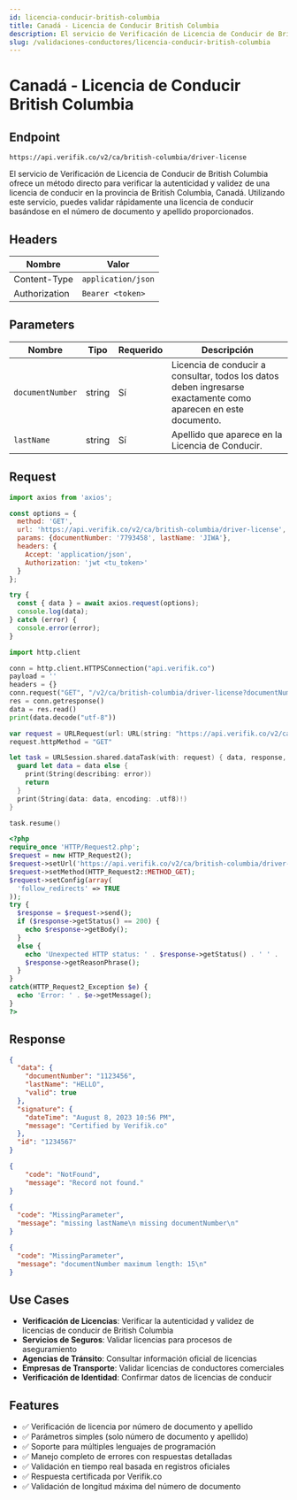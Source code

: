 ```yaml
---
id: licencia-conducir-british-columbia
title: Canadá - Licencia de Conducir British Columbia
description: El servicio de Verificación de Licencia de Conducir de British Columbia ofrece un método directo para verificar la autenticidad y validez de una licencia de conducir en la provincia de British Columbia, Canadá. Utilizando este servicio, puedes validar rápidamente una licencia de conducir basándose en el número de documento y apellido proporcionados.
slug: /validaciones-conductores/licencia-conducir-british-columbia
---
```



# Canadá - Licencia de Conducir British Columbia

## Endpoint

```
https://api.verifik.co/v2/ca/british-columbia/driver-license
```

El servicio de Verificación de Licencia de Conducir de British Columbia ofrece un método directo para verificar la autenticidad y validez de una licencia de conducir en la provincia de British Columbia, Canadá. Utilizando este servicio, puedes validar rápidamente una licencia de conducir basándose en el número de documento y apellido proporcionados.

## Headers

| Nombre          | Valor              |
| --------------- | ------------------ |
| Content-Type    | `application/json` |
| Authorization   | `Bearer <token>`   |

## Parameters

| Nombre           | Tipo    | Requerido | Descripción                                    |
| ---------------- | ------- | --------- | ---------------------------------------------- |
| `documentNumber` | string  | Sí        | Licencia de conducir a consultar, todos los datos deben ingresarse exactamente como aparecen en este documento. |
| `lastName`       | string  | Sí        | Apellido que aparece en la Licencia de Conducir. |

## Request

<Tabs>
<TabItem value="javascript" label="JavaScript">

```javascript
import axios from 'axios';

const options = {
  method: 'GET',
  url: 'https://api.verifik.co/v2/ca/british-columbia/driver-license',
  params: {documentNumber: '7793458', lastName: 'JIWA'},
  headers: {
    Accept: 'application/json',
    Authorization: 'jwt <tu_token>'
  }
};

try {
  const { data } = await axios.request(options);
  console.log(data);
} catch (error) {
  console.error(error);
}
```

</TabItem>
<TabItem value="python" label="Python">

```python
import http.client

conn = http.client.HTTPSConnection("api.verifik.co")
payload = ''
headers = {}
conn.request("GET", "/v2/ca/british-columbia/driver-license?documentNumber=1123456&lastName=HELLO", payload, headers)
res = conn.getresponse()
data = res.read()
print(data.decode("utf-8"))
```

</TabItem>
<TabItem value="swift" label="Swift">

```swift
var request = URLRequest(url: URL(string: "https://api.verifik.co/v2/ca/british-columbia/driver-license?documentNumber=1123456&lastName=HELLO")!,timeoutInterval: Double.infinity)
request.httpMethod = "GET"

let task = URLSession.shared.dataTask(with: request) { data, response, error in 
  guard let data = data else {
    print(String(describing: error))
    return
  }
  print(String(data: data, encoding: .utf8)!)
}

task.resume()
```

</TabItem>
<TabItem value="php" label="PHP">

```php
<?php
require_once 'HTTP/Request2.php';
$request = new HTTP_Request2();
$request->setUrl('https://api.verifik.co/v2/ca/british-columbia/driver-license?documentNumber=1123456&lastName=HELLO');
$request->setMethod(HTTP_Request2::METHOD_GET);
$request->setConfig(array(
  'follow_redirects' => TRUE
));
try {
  $response = $request->send();
  if ($response->getStatus() == 200) {
    echo $response->getBody();
  }
  else {
    echo 'Unexpected HTTP status: ' . $response->getStatus() . ' ' .
    $response->getReasonPhrase();
  }
}
catch(HTTP_Request2_Exception $e) {
  echo 'Error: ' . $e->getMessage();
}
?>
```

</TabItem>
</Tabs>

## Response

<Tabs>
<TabItem value="200" label="200">

```json
{
  "data": {
    "documentNumber": "1123456",
    "lastName": "HELLO",
    "valid": true
  },
  "signature": {
    "dateTime": "August 8, 2023 10:56 PM",
    "message": "Certified by Verifik.co"
  },
  "id": "1234567"
}
```

</TabItem>
<TabItem value="404" label="404">

```json
{
    "code": "NotFound",
    "message": "Record not found."
}
```

</TabItem>
<TabItem value="409" label="409">

```json
{
  "code": "MissingParameter",
  "message": "missing lastName\n missing documentNumber\n"
}
```

</TabItem>
<TabItem value="409-2" label="409 (Error de Longitud)">

```json
{
  "code": "MissingParameter",
  "message": "documentNumber maximum length: 15\n"
}
```

</TabItem>
</Tabs>

## Use Cases

- **Verificación de Licencias**: Verificar la autenticidad y validez de licencias de conducir de British Columbia
- **Servicios de Seguros**: Validar licencias para procesos de aseguramiento
- **Agencias de Tránsito**: Consultar información oficial de licencias
- **Empresas de Transporte**: Validar licencias de conductores comerciales
- **Verificación de Identidad**: Confirmar datos de licencias de conducir

## Features

- ✅ Verificación de licencia por número de documento y apellido
- ✅ Parámetros simples (solo número de documento y apellido)
- ✅ Soporte para múltiples lenguajes de programación
- ✅ Manejo completo de errores con respuestas detalladas
- ✅ Validación en tiempo real basada en registros oficiales
- ✅ Respuesta certificada por Verifik.co
- ✅ Validación de longitud máxima del número de documento
